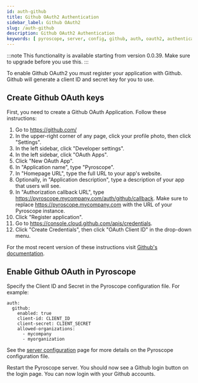```yaml
---
id: auth-github
title: Github OAuth2 Authentication
sidebar_label: Github OAuth2
slug: /auth-github
description: Github OAuth2 Authentication
keywords: [ pyroscope, server, config, github, auth, oauth2, authentication ]
---
```


:::note
This functionality is available starting from version 0.0.39. Make sure to upgrade before you use this.
:::

To enable Github OAuth2 you must register your application with Github. Github will generate a client ID and secret key for you to use.

## Create Github OAuth keys

First, you need to create a Github OAuth Application. Follow these instructions:


1. Go to https://github.com/
1. In the upper-right corner of any page, click your profile photo, then click "Settings".
1. In the left sidebar, click "Developer settings".
1. In the left sidebar, click "OAuth Apps".
1. Click "New OAuth App".
1. In "Application name", type "Pyroscope".
1. In "Homepage URL", type the full URL to your app's website.
1. Optionally, in "Application description", type a description of your app that users will see.
1. In "Authorization callback URL", type https://pyroscope.mycompany.com/auth/github/callback. Make sure to replace https://pyroscope.mycompany.com with the URL of your Pyroscope instance.
1. Click "Register application".
1. Go to https://console.cloud.github.com/apis/credentials.
1. Click "Create Credentials", then click "OAuth Client ID" in the drop-down menu.

For the most recent version of these instructions visit [Github's documentation](https://docs.github.com/en/developers/apps/building-oauth-apps/creating-an-oauth-app).


## Enable Github OAuth in Pyroscope

Specify the Client ID and Secret in the Pyroscope configuration file. For example:

```
auth:
  github:
    enabled: true
    client-id: CLIENT_ID
    client-secret: CLIENT_SECRET
    allowed-organizations:
      - mycompany
      - myorganization
```

See the [server configuration](configuration.mdx) page for more details on the Pyroscope configuration file.

Restart the Pyroscope server. You should now see a Github login button on the login page. You can now login with your Github accounts.
